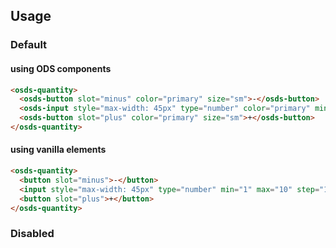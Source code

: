 
<GenericStyle />

## Usage

### Default
#### using ODS components
```html
<osds-quantity>
  <osds-button slot="minus" color="primary" size="sm">-</osds-button>
  <osds-input style="max-width: 45px" type="number" color="primary" min="1" max="10" step="1" value="1"></osds-input>
  <osds-button slot="plus" color="primary" size="sm">+</osds-button>
</osds-quantity>
```

#### using vanilla elements
```html
<osds-quantity>
  <button slot="minus">-</button>
  <input style="max-width: 45px" type="number" min="1" max="10" step="1" value="1"/>
  <button slot="plus">+</button>
</osds-quantity>
```
### Disabled
<DisabledProperty />
